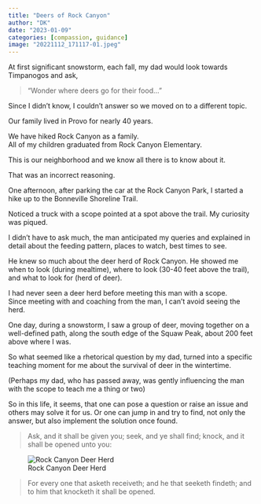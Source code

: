 ```yaml
---
title: "Deers of Rock Canyon"
author: "DK"
date: "2023-01-09"
categories: [compassion, guidance]
image: "20221112_171117-01.jpeg"
---
```


At first significant snowstorm, each fall, my dad would look towards Timpanogos and ask,

> “Wonder where deers go for their food…”

Since I didn’t know, I couldn’t answer so we moved on to a different topic.

Our family lived in Provo for nearly 40 years.

We have hiked Rock Canyon as a family.  
All of my children graduated from Rock Canyon Elementary.  

This is our neighborhood and we know all there is to know about it.

That was an incorrect reasoning.

One afternoon, after parking the car at the Rock Canyon Park, I started a hike up to the Bonneville Shoreline Trail.

Noticed a truck with a scope pointed at a spot above the trail.
My curiosity was piqued.

I didn’t have to ask much, the man anticipated my queries and explained in detail about the feeding pattern, places to watch, best times to see.  

He knew so much about the deer herd of Rock Canyon.
He showed me when to look (during mealtime), where to look (30-40 feet above the trail), and what to look for (herd of deer).

I had never seen a deer herd before meeting this man with a scope.  
Since meeting with and coaching from the man, I can’t avoid seeing the herd.

One day, during a snowstorm, I saw a group of deer, moving together on a well-defined path, along the south edge of the Squaw Peak, about 200 feet above where I was.

So what seemed like a rhetorical question by my dad, turned into a specific teaching moment for me about the survival of deer in the wintertime.

(Perhaps my dad, who has passed away, was gently influencing the man with the scope to teach me a thing or two)

So in this life, it seems, that one can pose a question or raise an issue and others may solve it for us.
Or one can jump in and try to find, not only the answer, but also implement the solution once found.

> Ask, and it shall be given you; 
seek, and ye shall find; 
knock, and it shall be opened unto you:

![Rock Canyon Deer Herd](20220306_075930.jpg)

> For every one that asketh receiveth; 
and he that seeketh findeth; 
and to him that knocketh it shall be opened.
